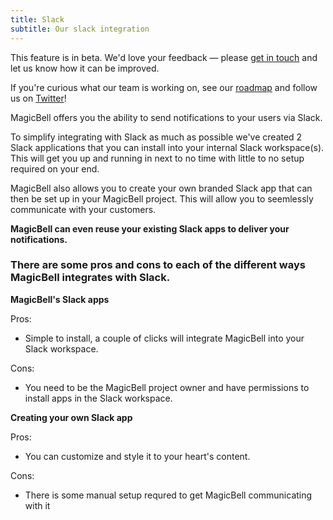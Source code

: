 ```yaml
---
title: Slack
subtitle: Our slack integration
---
```


<Note className="text-darkPurple bg-lightPurple bg-opacity-5 border-none text-lg">
This feature is in beta. We'd love your feedback — please <a href="mailto:hello@magicbell.com">get in touch</a> and let us know how it can be improved.

If you're curious what our team is working on, see our <a href="https://roadmap.magicbell.community/">roadmap</a> and follow us on <a href="https://twitter.com/magicbell_io">Twitter</a>!

</Note>

MagicBell offers you the ability to send notifications to your users via Slack.

To simplify integrating with Slack as much as possible we've created 2 Slack applications that you can install into your internal Slack workspace(s). This will get you up and running in next to no time with little to no setup required on your end.

MagicBell also allows you to create your own branded Slack app that can then be set up in your MagicBell project. This will allow you to seemlessly communicate with your customers.

**MagicBell can even reuse your existing Slack apps to deliver your notifications.**

### There are some pros and cons to each of the different ways MagicBell integrates with Slack.

**MagicBell's Slack apps**

Pros:

- Simple to install, a couple of clicks will integrate MagicBell into your Slack workspace.

Cons:

- You need to be the MagicBell project owner and have permissions to install apps in the Slack workspace.

**Creating your own Slack app**

Pros:

- You can customize and style it to your heart's content.

Cons:

- There is some manual setup requred to get MagicBell communicating with it
